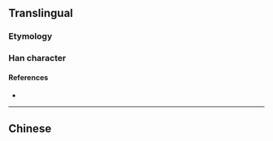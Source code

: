 {{also|凍}}
{{character info}}
==Translingual==

===Etymology===
{{Han simp|凍|f=東|t=东}}

===Han character===
{{Han char|rn=15|rad=冫|as=05|sn=7|four=30104|canj=IMKD|ids=⿰[[冫]][[东]]}}

====References====
* {{Han ref|kx=0132.071|hdz=10295.150|uh=51BB|ud=20923}}

----

==Chinese==
{{zh-see|凍}}
